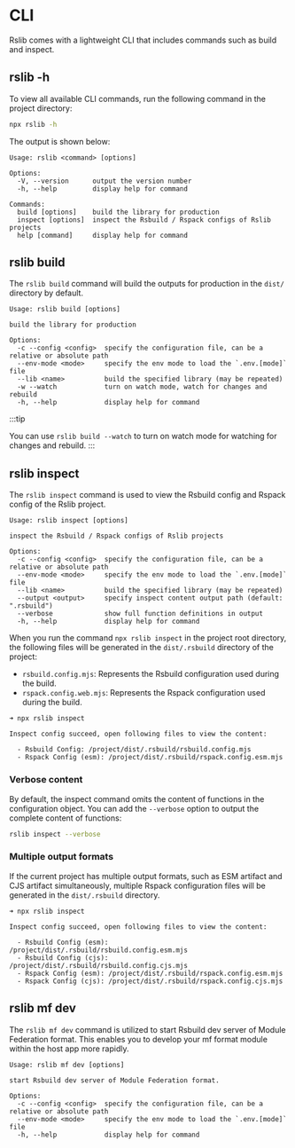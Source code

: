 # CLI

Rslib comes with a lightweight CLI that includes commands such as build and inspect.

## rslib -h

To view all available CLI commands, run the following command in the project directory:

```bash
npx rslib -h
```

The output is shown below:

```text
Usage: rslib <command> [options]

Options:
  -V, --version      output the version number
  -h, --help         display help for command

Commands:
  build [options]    build the library for production
  inspect [options]  inspect the Rsbuild / Rspack configs of Rslib projects
  help [command]     display help for command
```

## rslib build

The `rslib build` command will build the outputs for production in the `dist/` directory by default.

```text
Usage: rslib build [options]

build the library for production

Options:
  -c --config <config>  specify the configuration file, can be a relative or absolute path
  --env-mode <mode>     specify the env mode to load the `.env.[mode]` file
  --lib <name>          build the specified library (may be repeated)
  -w --watch            turn on watch mode, watch for changes and rebuild
  -h, --help            display help for command
```

:::tip

You can use `rslib build --watch` to turn on watch mode for watching for changes and rebuild.
:::

## rslib inspect

The `rslib inspect` command is used to view the Rsbuild config and Rspack config of the Rslib project.

```text
Usage: rslib inspect [options]

inspect the Rsbuild / Rspack configs of Rslib projects

Options:
  -c --config <config>  specify the configuration file, can be a relative or absolute path
  --env-mode <mode>     specify the env mode to load the `.env.[mode]` file
  --lib <name>          build the specified library (may be repeated)
  --output <output>     specify inspect content output path (default: ".rsbuild")
  --verbose             show full function definitions in output
  -h, --help            display help for command
```

When you run the command `npx rslib inspect` in the project root directory, the following files will be generated in the `dist/.rsbuild` directory of the project:

- `rsbuild.config.mjs`: Represents the Rsbuild configuration used during the build.
- `rspack.config.web.mjs`: Represents the Rspack configuration used during the build.

```text
➜ npx rslib inspect

Inspect config succeed, open following files to view the content:

  - Rsbuild Config: /project/dist/.rsbuild/rsbuild.config.mjs
  - Rspack Config (esm): /project/dist/.rsbuild/rspack.config.esm.mjs
```

### Verbose content

By default, the inspect command omits the content of functions in the configuration object. You can add the `--verbose` option to output the complete content of functions:

```bash
rslib inspect --verbose
```

### Multiple output formats

If the current project has multiple output formats, such as ESM artifact and CJS artifact simultaneously, multiple Rspack configuration files will be generated in the `dist/.rsbuild` directory.

```text
➜ npx rslib inspect

Inspect config succeed, open following files to view the content:

  - Rsbuild Config (esm): /project/dist/.rsbuild/rsbuild.config.esm.mjs
  - Rsbuild Config (cjs): /project/dist/.rsbuild/rsbuild.config.cjs.mjs
  - Rspack Config (esm): /project/dist/.rsbuild/rspack.config.esm.mjs
  - Rspack Config (cjs): /project/dist/.rsbuild/rspack.config.cjs.mjs
```

## rslib mf dev

The `rslib mf dev` command is utilized to start Rsbuild dev server of Module Federation format.
This enables you to develop your mf format module within the host app more rapidly.

```text
Usage: rslib mf dev [options]

start Rsbuild dev server of Module Federation format.

Options:
  -c --config <config>  specify the configuration file, can be a relative or absolute path
  --env-mode <mode>     specify the env mode to load the `.env.[mode]` file
  -h, --help            display help for command
```

